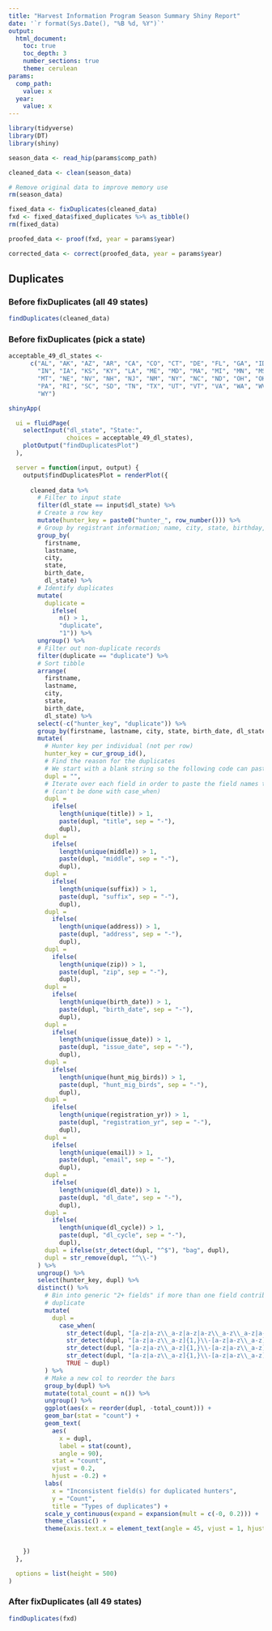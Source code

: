 ```yaml
---
title: "Harvest Information Program Season Summary Shiny Report"
date: '`r format(Sys.Date(), "%B %d, %Y")`'
output: 
  html_document:
    toc: true
    toc_depth: 3
    number_sections: true
    theme: cerulean
params:
  comp_path:
    value: x
  year:
    value: x
---
```


```r
library(tidyverse)
library(DT)
library(shiny)
```

```r

season_data <- read_hip(params$comp_path)

cleaned_data <- clean(season_data)

# Remove original data to improve memory use
rm(season_data)

fixed_data <- fixDuplicates(cleaned_data)
fxd <- fixed_data$fixed_duplicates %>% as_tibble()
rm(fixed_data)

proofed_data <- proof(fxd, year = params$year)

corrected_data <- correct(proofed_data, year = params$year)

```

## Duplicates

### Before fixDuplicates (all 49 states)

```r
findDuplicates(cleaned_data)
```

### Before fixDuplicates (pick a state)

```r
acceptable_49_dl_states <-
      c("AL", "AK", "AZ", "AR", "CA", "CO", "CT", "DE", "FL", "GA", "ID", "IL",
        "IN", "IA", "KS", "KY", "LA", "ME", "MD", "MA", "MI", "MN", "MS", "MO",
        "MT", "NE", "NV", "NH", "NJ", "NM", "NY", "NC", "ND", "OH", "OK", "OR",
        "PA", "RI", "SC", "SD", "TN", "TX", "UT", "VT", "VA", "WA", "WV", "WI",
        "WY")

shinyApp(

  ui = fluidPage(
    selectInput("dl_state", "State:",
                choices = acceptable_49_dl_states),
    plotOutput("findDuplicatesPlot")
  ),

  server = function(input, output) {
    output$findDuplicatesPlot = renderPlot({
      
      cleaned_data %>%
        # Filter to input state
        filter(dl_state == input$dl_state) %>% 
        # Create a row key
        mutate(hunter_key = paste0("hunter_", row_number())) %>%
        # Group by registrant information; name, city, state, birthday, dl_state
        group_by(
          firstname,
          lastname,
          city,
          state,
          birth_date,
          dl_state) %>%
        # Identify duplicates
        mutate(
          duplicate =
            ifelse(
              n() > 1,
              "duplicate",
              "1")) %>%
        ungroup() %>%
        # Filter out non-duplicate records
        filter(duplicate == "duplicate") %>%
        # Sort tibble
        arrange(
          firstname,
          lastname,
          city,
          state,
          birth_date,
          dl_state) %>%
        select(-c("hunter_key", "duplicate")) %>%
        group_by(firstname, lastname, city, state, birth_date, dl_state) %>%
        mutate(
          # Hunter key per individual (not per row)
          hunter_key = cur_group_id(),
          # Find the reason for the duplicates
          # We start with a blank string so the following code can paste in
          dupl = "",
          # Iterate over each field in order to paste the field names together
          # (can't be done with case_when)
          dupl =
            ifelse(
              length(unique(title)) > 1,
              paste(dupl, "title", sep = "-"),
              dupl),
          dupl =
            ifelse(
              length(unique(middle)) > 1,
              paste(dupl, "middle", sep = "-"),
              dupl),
          dupl =
            ifelse(
              length(unique(suffix)) > 1,
              paste(dupl, "suffix", sep = "-"),
              dupl),
          dupl =
            ifelse(
              length(unique(address)) > 1,
              paste(dupl, "address", sep = "-"),
              dupl),
          dupl =
            ifelse(
              length(unique(zip)) > 1,
              paste(dupl, "zip", sep = "-"),
              dupl),
          dupl =
            ifelse(
              length(unique(birth_date)) > 1,
              paste(dupl, "birth_date", sep = "-"),
              dupl),
          dupl =
            ifelse(
              length(unique(issue_date)) > 1,
              paste(dupl, "issue_date", sep = "-"),
              dupl),
          dupl =
            ifelse(
              length(unique(hunt_mig_birds)) > 1,
              paste(dupl, "hunt_mig_birds", sep = "-"),
              dupl),
          dupl =
            ifelse(
              length(unique(registration_yr)) > 1,
              paste(dupl, "registration_yr", sep = "-"),
              dupl),
          dupl =
            ifelse(
              length(unique(email)) > 1,
              paste(dupl, "email", sep = "-"),
              dupl),
          dupl =
            ifelse(
              length(unique(dl_date)) > 1,
              paste(dupl, "dl_date", sep = "-"),
              dupl),
          dupl =
            ifelse(
              length(unique(dl_cycle)) > 1,
              paste(dupl, "dl_cycle", sep = "-"),
              dupl),
          dupl = ifelse(str_detect(dupl, "^$"), "bag", dupl),
          dupl = str_remove(dupl, "^\\-")
        ) %>%
        ungroup() %>%
        select(hunter_key, dupl) %>%
        distinct() %>%
          # Bin into generic "2+ fields" if more than one field contributes to a
          # duplicate
          mutate(
            dupl =
              case_when(
                str_detect(dupl, "[a-z|a-z\\_a-z|a-z|a-z\\_a-z\\_a-z|a-z\\_a-z]{1,}\\-[a-z|a-z\\_a-z]{1,}\\-[a-z|a-z\\_a-z]{1,}\\-[a-z|a-z\\_a-z]{1,}\\-[a-z|a-z\\_a-z]{1,}") ~ "2+ fields", #5+ fields
                str_detect(dupl, "[a-z|a-z\\_a-z]{1,}\\-[a-z|a-z\\_a-z]{1,}\\-[a-z|a-z\\_a-z]{1,}\\-[a-z|a-z\\_a-z]{1,}") ~ "2+ fields", #4 fields
                str_detect(dupl, "[a-z|a-z\\_a-z]{1,}\\-[a-z|a-z\\_a-z]{1,}\\-[a-z|a-z\\_a-z]{1,}") ~ "2+ fields", #3 fields
                str_detect(dupl, "[a-z|a-z\\_a-z]{1,}\\-[a-z|a-z\\_a-z]{1,}") ~ "2+ fields",
                TRUE ~ dupl)
          ) %>%
          # Make a new col to reorder the bars
          group_by(dupl) %>%
          mutate(total_count = n()) %>%
          ungroup() %>%
          ggplot(aes(x = reorder(dupl, -total_count))) +
          geom_bar(stat = "count") +
          geom_text(
            aes(
              x = dupl,
              label = stat(count),
              angle = 90),
            stat = "count",
            vjust = 0.2,
            hjust = -0.2) +
          labs(
            x = "Inconsistent field(s) for duplicated hunters",
            y = "Count",
            title = "Types of duplicates") +
          scale_y_continuous(expand = expansion(mult = c(-0, 0.2))) +
          theme_classic() +
          theme(axis.text.x = element_text(angle = 45, vjust = 1, hjust = 1))
        
      
    })
  },

  options = list(height = 500)
)
```

### After fixDuplicates (all 49 states)

```r
findDuplicates(fxd)
```
